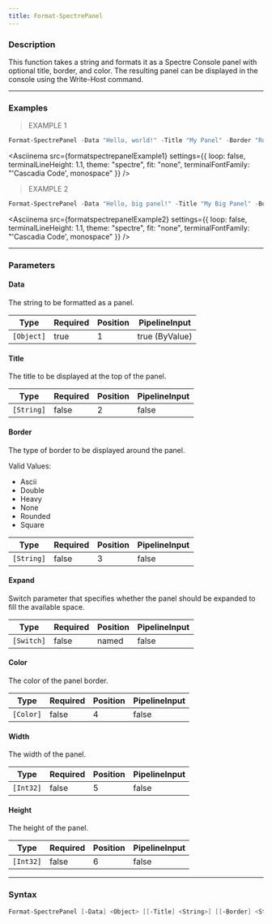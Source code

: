 ```yaml
---
title: Format-SpectrePanel
---
```









### Description

This function takes a string and formats it as a Spectre Console panel with optional title, border, and color. The resulting panel can be displayed in the console using the Write-Host command.



---


### Examples
> EXAMPLE 1

```powershell
Format-SpectrePanel -Data "Hello, world!" -Title "My Panel" -Border "Rounded" -Color "Red"
```
<Asciinema
    src={formatspectrepanelExample1}
    settings={{
        loop: false,
        terminalLineHeight: 1.1,
        theme: "spectre",
        fit: "none",
        terminalFontFamily: "'Cascadia Code', monospace"
    }}
/>
> EXAMPLE 2

```powershell
Format-SpectrePanel -Data "Hello, big panel!" -Title "My Big Panel" -Border "Double" -Color "Magenta1" -Expand
```
<Asciinema
    src={formatspectrepanelExample2}
    settings={{
        loop: false,
        terminalLineHeight: 1.1,
        theme: "spectre",
        fit: "none",
        terminalFontFamily: "'Cascadia Code', monospace"
    }}
/>


---


### Parameters
#### **Data**

The string to be formatted as a panel.






|Type      |Required|Position|PipelineInput |
|----------|--------|--------|--------------|
|`[Object]`|true    |1       |true (ByValue)|



#### **Title**

The title to be displayed at the top of the panel.






|Type      |Required|Position|PipelineInput|
|----------|--------|--------|-------------|
|`[String]`|false   |2       |false        |



#### **Border**

The type of border to be displayed around the panel.



Valid Values:

* Ascii
* Double
* Heavy
* None
* Rounded
* Square






|Type      |Required|Position|PipelineInput|
|----------|--------|--------|-------------|
|`[String]`|false   |3       |false        |



#### **Expand**

Switch parameter that specifies whether the panel should be expanded to fill the available space.






|Type      |Required|Position|PipelineInput|
|----------|--------|--------|-------------|
|`[Switch]`|false   |named   |false        |



#### **Color**

The color of the panel border.






|Type     |Required|Position|PipelineInput|
|---------|--------|--------|-------------|
|`[Color]`|false   |4       |false        |



#### **Width**

The width of the panel.






|Type     |Required|Position|PipelineInput|
|---------|--------|--------|-------------|
|`[Int32]`|false   |5       |false        |



#### **Height**

The height of the panel.






|Type     |Required|Position|PipelineInput|
|---------|--------|--------|-------------|
|`[Int32]`|false   |6       |false        |





---


### Syntax
```powershell
Format-SpectrePanel [-Data] <Object> [[-Title] <String>] [[-Border] <String>] [-Expand] [[-Color] <Color>] [[-Width] <Int32>] [[-Height] <Int32>] [<CommonParameters>]
```
